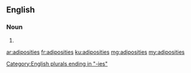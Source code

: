 ==English==

===Noun===
{{head|en}}

# {{plural of|adiposity}}

[[Category:English plurals ending in "-ies"]]

[[ar:adiposities]]
[[fr:adiposities]]
[[ku:adiposities]]
[[mg:adiposities]]
[[my:adiposities]]